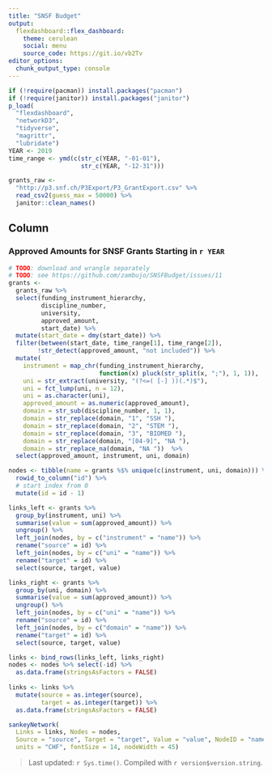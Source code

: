 ```yaml
---
title: "SNSF Budget"
output: 
  flexdashboard::flex_dashboard:
    theme: cerulean
    social: menu
    source_code: https://git.io/vb2Tv
editor_options: 
  chunk_output_type: console
---
```


```r
if (!require(pacman)) install.packages("pacman")
if (!require(janitor)) install.packages("janitor")
p_load(
  "flexdashboard", 
  "networkD3",
  "tidyverse", 
  "magrittr",
  "lubridate")
YEAR <- 2019
time_range <- ymd(c(str_c(YEAR, "-01-01"), 
                    str_c(YEAR, "-12-31")))
```

```r
grants_raw <- 
  "http://p3.snf.ch/P3Export/P3_GrantExport.csv" %>%
  read_csv2(guess_max = 50000) %>% 
  janitor::clean_names()
```

Column
-------------------------------------

### Approved Amounts for SNSF Grants Starting in `r YEAR`


```r
# TODO: download and wrangle separately
# TODO: see https://github.com/zambujo/SNSFBudget/issues/11
grants <- 
  grants_raw %>%
  select(funding_instrument_hierarchy,
         discipline_number,
         university,
         approved_amount, 
         start_date) %>%
  mutate(start_date = dmy(start_date)) %>% 
  filter(between(start_date, time_range[1], time_range[2]), 
        !str_detect(approved_amount, "not included")) %>%
  mutate(
    instrument = map_chr(funding_instrument_hierarchy, 
                         function(x) pluck(str_split(x, ";"), 1, 1)),
    uni = str_extract(university, "(?<=( [-] ))(.*)$"),
    uni = fct_lump(uni, n = 12),
    uni = as.character(uni),
    approved_amount = as.numeric(approved_amount),
    domain = str_sub(discipline_number, 1, 1),
    domain = str_replace(domain, "1", "SSH "),
    domain = str_replace(domain, "2", "STEM "),
    domain = str_replace(domain, "3", "BIOMED "),
    domain = str_replace(domain, "[04-9]", "NA "),
    domain = str_replace_na(domain, "NA "))  %>%
  select(approved_amount, instrument, uni, domain)

nodes <- tibble(name = grants %$% unique(c(instrument, uni, domain))) %>%
  rowid_to_column("id") %>%
  # start index from 0
  mutate(id = id - 1)

links_left <- grants %>%
  group_by(instrument, uni) %>%
  summarise(value = sum(approved_amount)) %>%
  ungroup() %>%
  left_join(nodes, by = c("instrument" = "name")) %>%
  rename("source" = id) %>%
  left_join(nodes, by = c("uni" = "name")) %>%
  rename("target" = id) %>%
  select(source, target, value)

links_right <- grants %>%
  group_by(uni, domain) %>%
  summarise(value = sum(approved_amount)) %>%
  ungroup() %>%
  left_join(nodes, by = c("uni" = "name")) %>%
  rename("source" = id) %>%
  left_join(nodes, by = c("domain" = "name")) %>%
  rename("target" = id) %>%
  select(source, target, value)

links <- bind_rows(links_left, links_right)
nodes <- nodes %>% select(-id) %>%
  as.data.frame(stringsAsFactors = FALSE)
  
links <- links %>%
  mutate(source = as.integer(source),
         target = as.integer(target)) %>%
  as.data.frame(stringsAsFactors = FALSE)

sankeyNetwork(
  Links = links, Nodes = nodes, 
  Source = "source", Target = "target", Value = "value", NodeID = "name",
  units = "CHF", fontSize = 14, nodeWidth = 45)

```

> Last updated: `r Sys.time()`. Compiled with `r version$version.string`.
